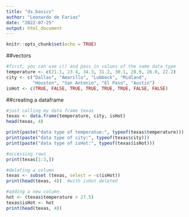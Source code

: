 ---
title: "ds_basics"
author: "Leonardo de Farias"
date: "2022-07-25"
output: html_document
---

```{r setup, include=FALSE}
knitr::opts_chunk$set(echo = TRUE)
```

##vectors
```{r}
#first, you can use c() and pass in values of the same data type
temperature <- c(21.1, 23.4, 34.3, 31.2, 30.1, 28.9, 26.0, 22.2)
city <- c("Dallas", "Amarillo", "Lubbock", "Midland",
          "Houston", "San Antonio", "El Paso", "Austin")
isHot <- c(TRUE, FALSE, TRUE, TRUE, TRUE, TRUE, FALSE, FALSE)
```


##creating a dataframe
``` {r}
#just calling my data frame texas
texas <- data.frame(temperature, city, isHot)
head(texas, 4)
```

``` {r}
print(paste("data type of temperatue:", typeof(texas$temperature)))
print(paste("data type of city:", typeof(texas$city)))
print(paste("data type of isHot:", typeof(texas$isHot)))
```


``` {r}
#accessing rows
print(texas[1:3,])

#deleting a column
texas <- subset (texas, select = -c(isHot))
print(head(texas, 4))  #with isHot deleted

#adding a new column
hot <- (texas$temperature > 27.5)
texas$isHot <- hot
print(head(texas, 4))
```







